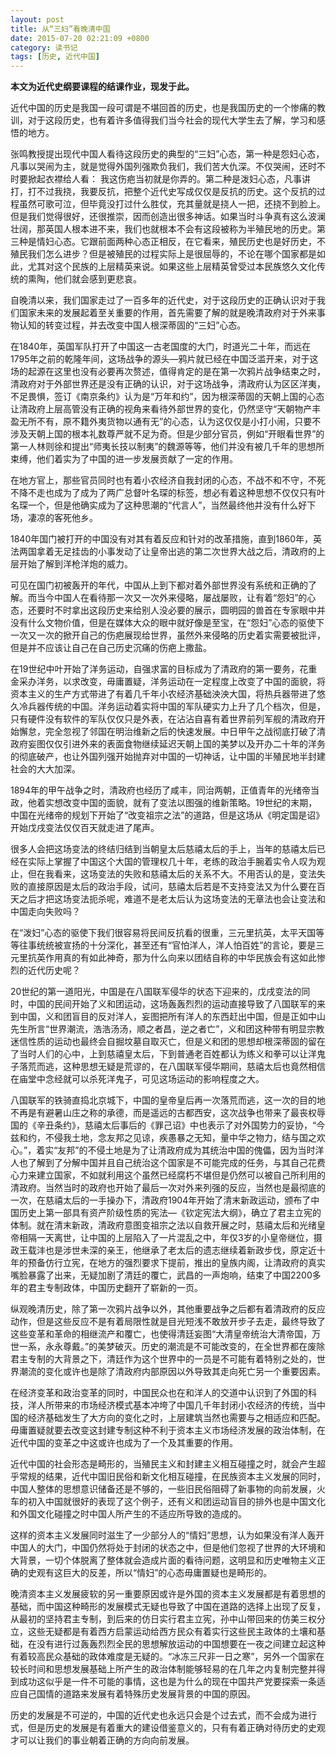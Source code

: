 ```yaml
---
layout: post
title: 从“三妇”看晚清中国
date: 2015-07-20 02:21:09 +0800
category: 读书记
tags: [历史, 近代中国]
---
```


<p>
  <strong>本文为近代史纲要课程的结课作业，现发于此。</strong>
</p>

<p>
  近代中国的历史是我国一段可谓是不堪回首的历史，也是我国历史的一个惨痛的教训，对于这段历史，也有着许多值得我们当今社会的现代大学生去了解，学习和感悟的地方。
</p>

<p>
  张鸣教授提出现代中国人看待这段历史的典型的“三妇”心态，第一种是怨妇心态，凡事以哭闹为主，就是觉得外国列强欺负我们，我们苦大仇深。不仅哭闹，还时不时要掀起衣襟给人看：
  我这伤疤当初就是你弄的。第二种是泼妇心态，凡事讲打，打不过我挠，我要反抗，把整个近代史写成仅仅是反抗的历史。这个反抗的过程虽然可歌可泣，但毕竟没打过什么胜仗，充其量就是挠人一把，还挠不到脸上。但是我们觉得很好，还很推崇，因而创造出很多神话。如果当时斗争真有这么波澜壮阔，那英国人根本进不来，我们也就根本不会有这段被称为半殖民地的历史。第三种是情妇心态。它跟前面两种心态正相反，在它看来，殖民历史也是好历史，不殖民我们怎么进步？但是被殖民的过程实际上是很屈辱的，不论在哪个国家都是如此，尤其对这个民族的上层精英来说。如果这些上层精英曾受过本民族悠久文化传统的熏陶，他们就会感到更悲哀。
</p>

<p id="more"></p>

<p>
  自晚清以来，我们国家走过了一百多年的近代史，对于这段历史的正确认识对于我们国家未来的发展起着至关重要的作用，首先需要了解的就是晚清政府对于外来事物认知的转变过程，并去改变中国人根深蒂固的“三妇”心态。
</p>

<p>
  在1840年，英国军队打开了中国这一古老国度的大门，时道光二十年，而远在1795年之前的乾隆年间，这场战争的源头—鸦片就已经在中国泛滥开来，对于这场的起源在这里也没有必要再次赘述，值得肯定的是在第一次鸦片战争结束之时，清政府对于外部世界还是没有正确的认识，对于这场战争，清政府认为区区洋夷，不足畏惧，签订《南京条约》认为是“万年和约”，因为根深蒂固的天朝上国的心态让清政府上层高管没有正确的视角来看待外部世界的变化，仍然坚守“天朝物产丰盈无所不有，原不籍外夷货物以通有无”的心态，认为这仅仅是小打小闹，只要不涉及天朝上国的根本礼数尊严就不足为奇。但是少部分官员，例如“开眼看世界”的第一人林则徐和提出“师夷长技以制夷”的魏源等等，他们并没有被几千年的思想所束缚，他们着实为了中国的进一步发展贡献了一定的作用。
</p>

<p>
  在地方官上，那些官员同时也有着小农经济自我封闭的心态，不战不和不守，不死不降不走也成为了成为了两广总督叶名琛的标签，想必有着这种思想不仅仅只有叶名琛一个，但是他确实成为了这种思潮的“代言人”，当然最终他并没有什么好下场，凄凉的客死他乡。
</p>

<p>
  1840年国门被打开的中国没有对其有着反应和针对的改革措施，直到1860年，英法两国拿着无足挂齿的小事发动了让皇帝出逃的第二次世界大战之后，清政府的上层开始了解到洋枪洋炮的威力。
</p>

<p>
  可见在国门初被轰开的年代，中国从上到下都对着外部世界没有系统和正确的了解。而当今中国人在看待那一次又一次外来侵略，屡战屡败，让有着“怨妇”的心态，还要时不时拿出这段历史来给别人没必要的展示，圆明园的兽首在专家眼中并没有什么文物价值，但是在媒体大众的眼中就好像是至宝，在“怨妇”心态的驱使下一次又一次的掀开自己的伤疤展现给世界，虽然外来侵略的历史着实需要被批评，但是并不应该让自己在自己历史沉痛的伤疤上撒盐。
</p>

<p>
  在19世纪中叶开始了洋务运动，自强求富的目标成为了清政府的第一要务，花重金采办洋务，以求改变，毋庸置疑，洋务运动在一定程度上改变了中国的面貌，将资本主义的生产方式带进了有着几千年小农经济基础泱泱大国，将热兵器带进了悠久冷兵器传统的中国。洋务运动着实将中国的军队硬实力上升了几个档次，但是，只有硬件没有软件的军队仅仅只是外表，在沾沾自喜有着世界前列军舰的清政府开始懈怠，完全忽视了邻国在明治维新之后的快速发展。中日甲午之战彻底打破了清政府妄图仅仅引进外来的表面食物继续延迟天朝上国的美梦以及开办二十年的洋务的彻底破产，也让外国列强开始抛弃对中国的一切神话，让中国的半殖民地半封建社会的大大加深。
</p>

<p>
  1894年的甲午战争之时，清政府也经历了咸丰，同治两朝，正值青年的光绪帝当政，他着实想改变中国的面貌，就有了变法以图强的维新策略。19世纪的末期，中国在光绪帝的规划下开始了“改变祖宗之法”的道路，但是这场从《明定国是诏》开始戊戌变法仅仅百天就走进了尾声。
</p>

<p>
  很多人会把这场变法的终结归结到当朝皇太后慈禧太后的手上，当年的慈禧太后已经在实际上掌握了中国这个大国的管理权几十年，老练的政治手腕着实令人叹为观止，但在我看来，这场变法的失败和慈禧太后的关系不大。不用否认的是，变法失败的直接原因是太后的政治手段，试问，慈禧太后若是不支持变法又为什么要在百天之后才把这场变法扼杀呢，难道不是老太后认为这场变法的无章法也会让变法和中国走向失败吗？
</p>

<p>
  在“泼妇”心态的驱使下我们很容易将民间反抗看的很重，三元里抗英，太平天国等等往事统统被宣扬的十分深化，甚至还有“官怕洋人，洋人怕百姓”的言论，要是三元里抗英作用真的有如此神奇，那为什么向来以团结自称的中华民族会有这如此惨烈的近代历史呢？
</p>

<p>
  20世纪的第一道阳光，中国是在八国联军侵华的状态下迎来的，戊戌变法的同时，中国的民间开始了义和团运动，这场轰轰烈烈的运动直接导致了八国联军的来到中国，义和团盲目的反对洋人，妄图把所有洋人的东西赶出中国，但是正如中山先生所言“世界潮流，浩浩汤汤，顺之者昌，逆之者亡”，义和团这种带有明显宗教迷信性质的运动也最终会自掘坟墓自取灭亡，但是义和团的思想却根深蒂固的留在了当时人们的心中，上到慈禧皇太后，下到普通老百姓都认为练义和拳可以让洋鬼子落荒而逃，这种思想无疑是荒谬的，在八国联军侵华期间，慈禧太后也竟然相信在庙堂中念经就可以杀死洋鬼子，可见这场运动的影响程度之大。
</p>

<p>
  八国联军的铁骑直捣北京城下，中国的皇帝皇后再一次落荒而逃，这一次的目的地不再是有避暑山庄之称的承德，而是遥远的古都西安，这次战争也带来了最丧权辱国的《辛丑条约》，慈禧太后事后的《罪己诏》中也表示了对外国势力的妥协，“今兹和约，不侵我土地，念友邦之见谅，疾愚暴之无知，量中华之物力，结与国之欢心。”，着实“友邦”的不侵土地是为了让清政府成为其统治中国的傀儡，因为当时洋人也了解到了分解中国并且自己统治这个国家是不可能完成的任务，与其自己花费心力来建立国家，不如就利用这个虽然已经腐朽不堪但是仍然可以被自己所利用的清政府。当然当时的政府也开始了最后一次对外来列强的反应，当然也是最彻底的一次，在慈禧太后的一手操办下，清政府1904年开始了清末新政运动，颁布了中国历史上第一部具有资产阶级性质的宪法—《钦定宪法大纲》，确立了君主立宪的体制。就在清末新政，清政府意图变祖宗之法以自救开展之时，慈禧太后和光绪皇帝相隔一天离世，让中国的上层陷入了一片混乱之中，年仅3岁的小皇帝继位，摄政王载沣也是涉世未深的亲王，他继承了老太后的遗志继续着新政步伐，原定近十年的预备仿行立宪，在地方的强烈要求下提前，推出的皇族内阁，让清政府的真实嘴脸暴露了出来，无疑加剧了清廷的覆亡，武昌的一声炮响，结束了中国2200多年的君主专制政体，中国历史翻开了崭新的一页。
</p>

<p>
  纵观晚清历史，除了第一次鸦片战争以外，其他重要战争之后都有着清政府的反应动作，但是这些反应不是有着局限性就是目光短浅不敢放开步子去走，最终导致了这些变革和革命的相继流产和覆亡，也使得清廷妄图“大清皇帝统治大清帝国，万世一系，永永尊戴。”的美梦破灭。历史的潮流是不可能改变的，在全世界都在废除君主专制的大背景之下，清廷作为这个世界中的一员是不可能有着特别之处的，世界潮流的变化或许也是除了清政府内部原因以外导致其走向死亡另一个重要因素。
</p>

<p>
  在经济变革和政治变革的同时，中国民众也在和洋人的交道中认识到了外国的科技，洋人所带来的市场经济模式基本冲垮了中国几千年封闭小农经济的传统，当中国的经济基础发生了大方向的变化之时，上层建筑当然也需要与之相适应和匹配。毋庸置疑就要去改变这封建专制这种不利于资本主义市场经济发展的政治体制，在近代中国的变革之中这或许也成为了一个及其重要的作用。
</p>

<p>
  近代中国的社会形态是畸形的，当殖民主义和封建主义相互碰撞之时，就会产生超乎常规的结果，近代中国旧民俗和新文化相互碰撞，在民族资本主义发展的同时，中国人整体的思想意识储备还是不够的，一些旧民俗阻碍了新事物的向前发展，火车的初入中国就很好的表现了这个例子，还有义和团运动盲目的排外也是中国文化和外国文化碰撞之时中国人所产生的不适应所导致的造成的。
</p>

<p>
  这样的资本主义发展同时滋生了一少部分人的“情妇”思想，认为如果没有洋人轰开中国人的大门，中国仍然将处于封闭的状态之中，但是他们忽视了世界的大环境和大背景，一切个体脱离了整体就会造成片面的看待问题，这明显和历史唯物主义正确的史观有这巨大的反差，所以“情妇”的心态毋庸置疑也是畸形的。
</p>

<p>
  晚清资本主义发展疲软的另一重要原因或许是外国的资本主义发展都是有着思想的基础，而中国这种畸形的发展模式无疑也导致了中国在道路的选择上出现了反复，从最初的坚持君主专制，到后来的仿日实行君主立宪，孙中山带回来的仿美三权分立，这些无疑都是有着西方启蒙运动给西方民众有着实行这些民主政体的土壤和基础，在没有进行过轰轰烈烈全民的思想解放运动的中国想要在一夜之间建立起这种有着较高民众基础的政体难度是无疑的。“冰冻三尺非一日之寒”，另外一个国家在较长时间和思想发展基础上所产生的政治体制能够轻易的在几年之内复制完整并得到成功这似乎是一件不可能的事情，这也是为什么的现在中国共产党要探索一条适应自己国情的道路来发展有着特殊历史发展背景的中国的原因。
</p>

<p>
  历史的发展是不可逆的，中国的近代史也永远只会是个过去式，而不会成为进行式，但是历史的发展是有着重大的建设借鉴意义的，只有有着正确对待历史的史观才可以让我们的事业朝着正确的方向向前发展。
</p>
